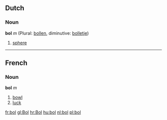 ==Dutch==
===Noun===
'''bol''' ''m'' (Plural: [[bollen]], diminutive: [[bolletje]])

# [[sphere]]

----
==French==
===Noun===
'''bol''' ''m''

# [[bowl]]
# [[luck]]
[[fr:bol]]
[[gl:Bol]]
[[hr:Bol]]
[[hu:bol]]
[[nl:bol]]
[[pl:bol]]